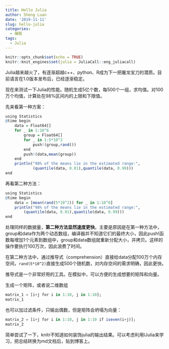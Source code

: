```yaml
---
title: Hello Julia
author: Sheng Luan
date: '2019-11-11'
slug: hello-julia
categories:
  - 编程
tags:
  - Julia
---
```


```r
knitr::opts_chunk$set(echo = TRUE)
knitr::knit_engines$set(julia = JuliaCall::eng_juliacall)
```

Julia越来越火了，有逐渐超越c++、python、R成为下一把屠龙宝刀的潜质。目前语言在1.0版本发布后，已经逐渐稳定。

现在来测试一下Julia的性能。随机生成5亿个数，每500个一组，求均值。对100万个均值，计算处在98%区间内的上限和下限值。

先来看第一种方案：

```r
using Statistics
@time begin
    data = Float64[]
    for _ in 1:10^6
        group = Float64[]
        for _ in 1:5*10^2
            push!(group,rand())
        end
        push!(data,mean(group))
    end
    println("98% of the means lie in the estimated range:",
            (quantile(data, 0.01),quantile(data, 0.99)))
end
```

再看第二种方法：
```r
using Statistics
@time begin
    data = [mean(rand(5*10^2)) for _ in 1:10^6]
    println("98% of the means lie in the estimated range:",
        (quantile(data, 0.01),quantile(data, 0.99)))
end
```

处理同样的数据量，**第二种方法显然速度更快**。主要是原因是在第一种方法中，group和data作为两个动态数组，编译器并不知道它们的最终大小，因此push!函数每增加1个元素到数组中，group和data数组就重新分配大小，并拷贝。这样的操作要执行100万次，因此浪费了时间。

在第二种方法中，通过推导式（comprehension）直接给data分配100万个内存空间，`rand(5*10^2)`直接生成500个随机数，对内存空间的需求明确，因此更快。

推导式是一个非常好用的工具。在模拟中，可以方便的生成想要的矩阵和向量。

生成一个矩阵，或者说二维数组

```julia
matrix_1 = [i+j for i in 1:10, j in 1:10];
matrix_1
```

也可以加过滤条件，只输出偶数，但是矩阵会坍塌为向量：
```julia
matrix_2 = [i+j for i in 1:10, j in 1:10 if iseven(i+j)];
matrix_2
```

简单尝试了一下，knitr不知道如何装饰julia的输出结果。可以考虑利用IJulia来学习，把总结转换为md文档后，贴到博客上。



